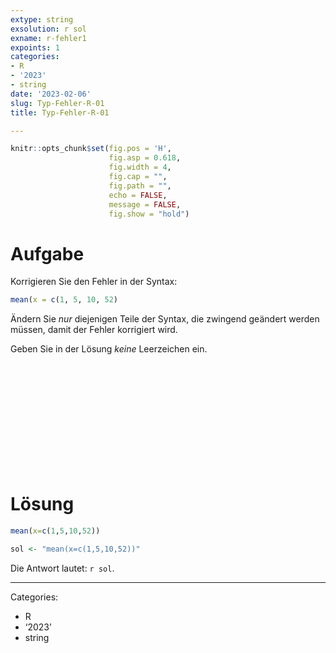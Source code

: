 ```yaml
---
extype: string
exsolution: r sol
exname: r-fehler1
expoints: 1
categories:
- R
- '2023'
- string
date: '2023-02-06'
slug: Typ-Fehler-R-01
title: Typ-Fehler-R-01

---
```





```r
knitr::opts_chunk$set(fig.pos = 'H',
                      fig.asp = 0.618,
                      fig.width = 4,
                      fig.cap = "", 
                      fig.path = "",
                      echo = FALSE,
                      message = FALSE,
                      fig.show = "hold")
```








# Aufgabe

Korrigieren Sie den Fehler in der Syntax: 

```r
mean(x = c(1, 5, 10, 52)
```


Ändern Sie *nur* diejenigen Teile der Syntax, die zwingend geändert werden müssen, damit der Fehler korrigiert wird.

Geben Sie in der Lösung *keine* Leerzeichen ein.



</br>
</br>
</br>
</br>
</br>
</br>
</br>
</br>
</br>
</br>

# Lösung

```r
mean(x=c(1,5,10,52))
```

```r
sol <- "mean(x=c(1,5,10,52))"
```


Die Antwort lautet: ``r sol``.




---

Categories: 

- R
- '2023'
- string

